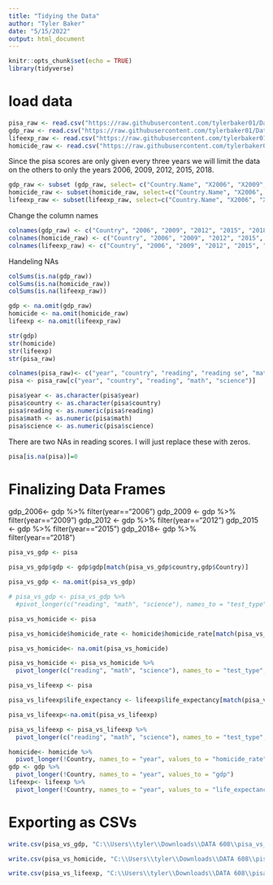 ---
title: "Tidying the Data"
author: "Tyler Baker"
date: "5/15/2022"
output: html_document
---

```{r setup, include=FALSE}
knitr::opts_chunk$set(echo = TRUE)
library(tidyverse)
```

# load data

```{r}
pisa_raw <- read.csv("https://raw.githubusercontent.com/tylerbaker01/Data-608-Final-Project/main/PISA_scores.csv")
gdp_raw <- read.csv("https://raw.githubusercontent.com/tylerbaker01/Data-608-Final-Project/main/worldGDP.csv")
lifeexp_raw <- read.csv("https://raw.githubusercontent.com/tylerbaker01/Data-608-Final-Project/main/LifeExpectancy.csv")
homicide_raw <- read.csv("https://raw.githubusercontent.com/tylerbaker01/Data-608-Final-Project/main/HomicdeRate.csv")
```

Since the pisa scores are only given every three years we will limit the data on the others to only the years 2006, 2009, 2012, 2015, 2018.
```{r}
gdp_raw <- subset (gdp_raw, select= c("Country.Name", "X2006", "X2009", "X2012", "X2015", "X2018"))
homicide_raw <- subset(homicide_raw, select=c("Country.Name", "X2006", "X2009", "X2012", "X2015", "X2018"))
lifeexp_raw <- subset(lifeexp_raw, select=c("Country.Name", "X2006", "X2009", "X2012", "X2015", "X2018"))
```

Change the column names
```{r}
colnames(gdp_raw) <- c("Country", "2006", "2009", "2012", "2015", "2018")
colnames(homicide_raw) <- c("Country", "2006", "2009", "2012", "2015", "2018")
colnames(lifeexp_raw) <- c("Country", "2006", "2009", "2012", "2015", "2018")
```

Handeling NAs
```{r}
colSums(is.na(gdp_raw))
colSums(is.na(homicide_raw))
colSums(is.na(lifeexp_raw))
```

```{r}
gdp <- na.omit(gdp_raw)
homicide <- na.omit(homicide_raw)
lifeexp <- na.omit(lifeexp_raw)
```

```{r}
str(gdp)
str(homicide)
str(lifeexp)
str(pisa_raw)
```
```{r}
colnames(pisa_raw)<- c("year", "country", "reading", "reading se", "math", "math se", "science", "science se")
pisa <- pisa_raw[c("year", "country", "reading", "math", "science")]
```

```{r}
pisa$year <- as.character(pisa$year)
pisa$country <- as.character(pisa$country)
pisa$reading <- as.numeric(pisa$reading)
pisa$math <- as.numeric(pisa$math)
pisa$science <- as.numeric(pisa$science)
```
There are two NAs in reading scores. I will just replace these with zeros.
```{r}
pisa[is.na(pisa)]=0
```


# Finalizing Data Frames
gdp_2006<- gdp %>%
  filter(year=="2006")
gdp_2009 <- gdp %>%
  filter(year=="2009")
gdp_2012 <- gdp %>%
  filter(year=="2012")
gdp_2015 <- gdp %>%
  filter(year=="2015")
gdp_2018<- gdp %>%
  filter(year=="2018")
  
  


```{r pisa_vs_gdp}
pisa_vs_gdp <- pisa

pisa_vs_gdp$gdp <- gdp$gdp[match(pisa_vs_gdp$country,gdp$Country)]

pisa_vs_gdp <- na.omit(pisa_vs_gdp)

# pisa_vs_gdp <- pisa_vs_gdp %>%
  #pivot_longer(c("reading", "math", "science"), names_to = "test_type", values_to = "score")
```

```{r pisa_vs_homicide}
pisa_vs_homicide <- pisa

pisa_vs_homicide$homicide_rate <- homicide$homicide_rate[match(pisa_vs_homicide$country,homicide$Country)]

pisa_vs_homicide<- na.omit(pisa_vs_homicide)

pisa_vs_homicide <- pisa_vs_homicide %>%
  pivot_longer(c("reading", "math", "science"), names_to = "test_type", values_to = "score")
```

```{r}
pisa_vs_lifeexp <- pisa

pisa_vs_lifeexp$life_expectancy <- lifeexp$life_expectancy[match(pisa_vs_lifeexp$country,lifeexp$Country)]

pisa_vs_lifeexp<-na.omit(pisa_vs_lifeexp)

pisa_vs_lifeexp <- pisa_vs_lifeexp %>%
  pivot_longer(c("reading", "math", "science"), names_to = "test_type", values_to = "score")
```

```{r}
homicide<- homicide %>%
  pivot_longer(!Country, names_to = "year", values_to = "homicide_rate")
gdp <- gdp %>%
  pivot_longer(!Country, names_to = "year", values_to = "gdp")
lifeexp<- lifeexp %>%
  pivot_longer(!Country, names_to = "year", values_to = "life_expectancy")
```
# Exporting as CSVs
```{r}
write.csv(pisa_vs_gdp, "C:\\Users\\tyler\\Downloads\\DATA 608\\pisa_vs_gdp.csv")

write.csv(pisa_vs_homicide, "C:\\Users\\tyler\\Downloads\\DATA 608\\pisa_vs_homicide.csv")

write.csv(pisa_vs_lifeexp, "C:\\Users\\tyler\\Downloads\\DATA 608\\pisa_vs_lifeexp.csv")
```

